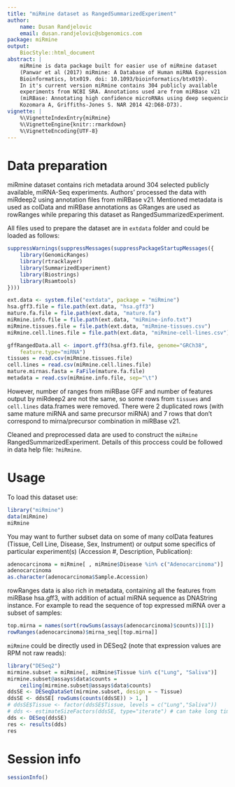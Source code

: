```yaml
---
title: "miRmine dataset as RangedSummarizedExperiment"
author:
    name: Dusan Randjelovic
    email: dusan.randjelovic@sbgenomics.com
package: miRmine
output:
    BiocStyle::html_document
abstract: |
    miRmine is data package built for easier use of miRmine dataset 
    (Panwar et al (2017) miRmine: A Database of Human miRNA Expression. 
    Bioinformatics, btx019. doi: 10.1093/bioinformatics/btx019). 
    In it's current version miRmine contains 304 publicly available 
    experiments from NCBI SRA. Annotations used are from miRBase v21 
    (miRBase: Annotating high confidence microRNAs using deep sequencing data.
    Kozomara A, Griffiths-Jones S. NAR 2014 42:D68-D73). 
vignette: |
    %\VignetteIndexEntry{miRmine}
    %\VignetteEngine{knitr::rmarkdown}
    %\VignetteEncoding{UTF-8}
---
```


# Data preparation

miRmine dataset contains rich metadata around 304 selected publicly available, 
miRNA-Seq experiments. Authors' processed the data with miRdeep2 using 
annotation files from miRBase v21. Mentioned metadata is used as colData 
and miRBase annotations as GRanges are used as rowRanges while preparing 
this dataset as RangedSummarizedExperiment.

All files used to prepare the dataset are in `extdata` folder and could be 
loaded as follows:

```r
suppressWarnings(suppressMessages(suppressPackageStartupMessages({
    library(GenomicRanges)
    library(rtracklayer)
    library(SummarizedExperiment)
    library(Biostrings)
    library(Rsamtools)
})))

ext.data <- system.file("extdata", package = "miRmine")
hsa.gff3.file = file.path(ext.data, "hsa.gff3")
mature.fa.file = file.path(ext.data, "mature.fa")
miRmine.info.file = file.path(ext.data, "miRmine-info.txt")
miRmine.tissues.file = file.path(ext.data, "miRmine-tissues.csv")
miRmine.cell.lines.file = file.path(ext.data, "miRmine-cell-lines.csv")

gffRangedData.all <- import.gff3(hsa.gff3.file, genome="GRCh38", 
    feature.type="miRNA")
tissues = read.csv(miRmine.tissues.file)
cell.lines = read.csv(miRmine.cell.lines.file)
mature.mirnas.fasta = FaFile(mature.fa.file)
metadata = read.csv(miRmine.info.file, sep="\t")
```

However, number of ranges from miRBase GFF and number of features output 
by miRdeep2 are not the same, so some rows from `tissues` and `cell.lines` 
data.frames were removed. There were 2 duplicated rows (with same mature miRNA 
and same precursor miRNA) and 7 rows that don't correspond to mirna/precursor 
combination in miRBase v21.

Cleaned and preprocessed data are used to construct the `miRmine`
RangedSummarizedExperiment. Details of this proccess could be followed in 
data help file: `?miRmine`.


# Usage

To load this dataset use:

```r
library("miRmine")
data(miRmine)
miRmine
```

You may want to further subset data on some of many colData features
(Tissue, Cell Line, Disease, Sex, Instrument) or output some specifics of 
particular experiment(s) (Accession #, Description, Publication):

```r
adenocarcinoma = miRmine[ , miRmine$Disease %in% c("Adenocarcinoma")]
adenocarcinoma
as.character(adenocarcinoma$Sample.Accession)
```

rowRanges data is also rich in metadata, containing all the features from 
miRBase hsa.gff3, with addition of actual miRNA sequence as DNAString 
instance. For example to read the sequence of top expressed miRNA over 
a subset of samples:

```r
top.mirna = names(sort(rowSums(assays(adenocarcinoma)$counts))[1])
rowRanges(adenocarcinoma)$mirna_seq[[top.mirna]]
```

`miRmine` could be directly used in DESeq2 
(note that expression values are RPM not raw reads):

```r
library("DESeq2")
mirmine.subset = miRmine[, miRmine$Tissue %in% c("Lung", "Saliva")]
mirmine.subset@assays$data$counts = 
    ceiling(mirmine.subset@assays$data$counts)
ddsSE <- DESeqDataSet(mirmine.subset, design = ~ Tissue)
ddsSE <- ddsSE[ rowSums(counts(ddsSE)) > 1, ]
# ddsSE$Tissue <- factor(ddsSE$Tissue, levels = c("Lung","Saliva"))
# dds <- estimateSizeFactors(ddsSE, type="iterate") # can take long time
dds <- DESeq(ddsSE)
res <- results(dds)
res
```

# Session info {.unnumbered}

```r
sessionInfo()
```
